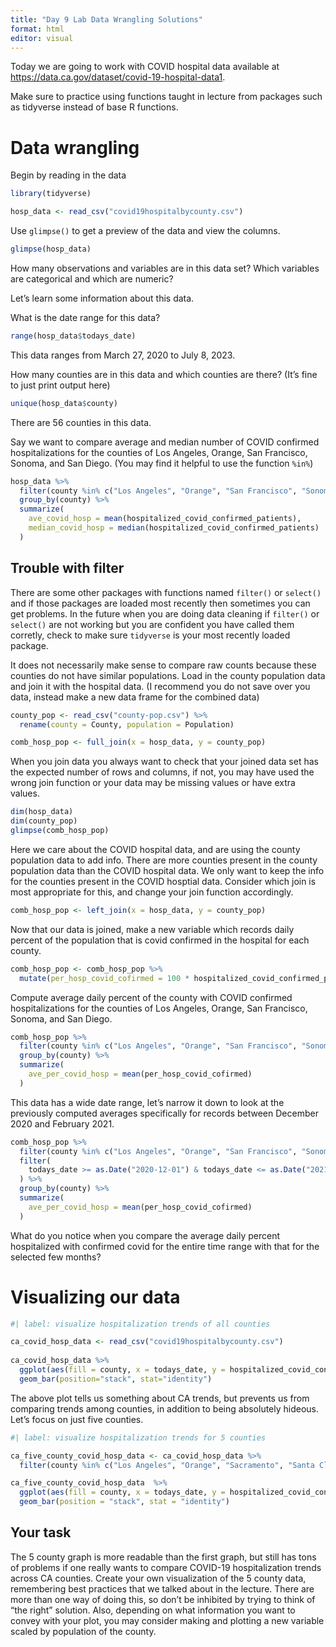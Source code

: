 ```yaml
---
title: "Day 9 Lab Data Wrangling Solutions"
format: html
editor: visual
---
```


Today we are going to work with COVID hospital data available at [https://data.ca.gov/dataset/covid-19-hospital-data1](https://data.ca.gov/dataset/covid-19-hospital-data1).

Make sure to practice using functions taught in lecture from packages such as tidyverse instead of base R functions.

# Data wrangling

Begin by reading in the data

```r
library(tidyverse)

hosp_data <- read_csv("covid19hospitalbycounty.csv")
```

Use `glimpse()` to get a preview of the data and view the columns.

```r
glimpse(hosp_data)
```

How many observations and variables are in this data set? Which variables are categorical and which are numeric?

Let's learn some information about this data.

What is the date range for this data?

```r
range(hosp_data$todays_date)
```

This data ranges from March 27, 2020 to July 8, 2023.

How many counties are in this data and which counties are there? (It's fine to just print output here)

```r
unique(hosp_data$county)
```

There are 56 counties in this data.

Say we want to compare average and median number of COVID confirmed hospitalizations for the counties of Los Angeles, Orange, San Francisco, Sonoma, and San Diego. (You may find it helpful to use the function `%in%`)

```r
hosp_data %>% 
  filter(county %in% c("Los Angeles", "Orange", "San Francisco", "Sonoma", "San Diego")) %>% 
  group_by(county) %>% 
  summarize(
    ave_covid_hosp = mean(hospitalized_covid_confirmed_patients),
    median_covid_hosp = median(hospitalized_covid_confirmed_patients)
  )
```

::: callout-note
## Trouble with filter

There are some other packages with functions named `filter()` or `select()` and if those packages are loaded most recently then sometimes you can get problems. In the future when you are doing data cleaning if `filter()` or `select()` are not working but you are confident you have called them corretly, check to make sure `tidyverse` is your most recently loaded package.
:::

It does not necessarily make sense to compare raw counts because these counties do not have similar populations. Load in the county population data and join it with the hospital data. (I recommend you do not save over you data, instead make a new data frame for the combined data)

```r
county_pop <- read_csv("county-pop.csv") %>% 
  rename(county = County, population = Population)

comb_hosp_pop <- full_join(x = hosp_data, y = county_pop)
```

When you join data you always want to check that your joined data set has the expected number of rows and columns, if not, you may have used the wrong join function or your data may be missing values or have extra values.

```r
dim(hosp_data)
dim(county_pop)
glimpse(comb_hosp_pop)
```

Here we care about the COVID hospital data, and are using the county population data to add info. There are more counties present in the county population data than the COVID hospital data. We only want to keep the info for the counties present in the COVID hosptial data. Consider which join is most appropriate for this, and change your join function accordingly.

```r
comb_hosp_pop <- left_join(x = hosp_data, y = county_pop)
```

Now that our data is joined, make a new variable which records daily percent of the population that is covid confirmed in the hospital for each county.

```r
comb_hosp_pop <- comb_hosp_pop %>% 
  mutate(per_hosp_covid_cofirmed = 100 * hospitalized_covid_confirmed_patients / population)
```

Compute average daily percent of the county with COVID confirmed hospitalizations for the counties of Los Angeles, Orange, San Francisco, Sonoma, and San Diego.

```r
comb_hosp_pop %>% 
  filter(county %in% c("Los Angeles", "Orange", "San Francisco", "Sonoma", "San Diego")) %>% 
  group_by(county) %>% 
  summarize(
    ave_per_covid_hosp = mean(per_hosp_covid_cofirmed)
  )
```

This data has a wide date range, let's narrow it down to look at the previously computed averages specifically for records between December 2020 and February 2021.

```r
comb_hosp_pop %>% 
  filter(county %in% c("Los Angeles", "Orange", "San Francisco", "Sonoma", "San Diego")) %>% 
  filter(
    todays_date >= as.Date("2020-12-01") & todays_date <= as.Date("2021-02-01")
  ) %>% 
  group_by(county) %>% 
  summarize(
    ave_per_covid_hosp = mean(per_hosp_covid_cofirmed)
  )
```

What do you notice when you compare the average daily percent hospitalized with confirmed covid for the entire time range with that for the selected few months?

# Visualizing our data

```r
#| label: visualize hospitalization trends of all counties

ca_covid_hosp_data <- read_csv("covid19hospitalbycounty.csv")
  
ca_covid_hosp_data %>% 
  ggplot(aes(fill = county, x = todays_date, y = hospitalized_covid_confirmed_patients)) +
  geom_bar(position="stack", stat="identity")
```

The above plot tells us something about CA trends, but prevents us from comparing trends among counties, in addition to being absolutely hideous. Let's focus on just five counties.

```r
#| label: visualize hospitalization trends for 5 counties

ca_five_county_covid_hosp_data <- ca_covid_hosp_data %>%
  filter(county %in% c("Los Angeles", "Orange", "Sacramento", "Santa Clara", "San Francisco"))

ca_five_county_covid_hosp_data  %>% 
  ggplot(aes(fill = county, x = todays_date, y = hospitalized_covid_confirmed_patients)) +
  geom_bar(position = "stack", stat = "identity")
```

## Your task

The 5 county graph is more readable than the first graph, but still has tons of problems if one really wants to compare COVID-19 hospitalization trends across CA counties. Create your own visualization of the 5 county data, remembering best practices that we talked about in the lecture. There are more than one way of doing this, so don't be inhibited by trying to think of "the right" solution. Also, depending on what information you want to convey with your plot, you may consider making and plotting a new variable scaled by population of the county.
